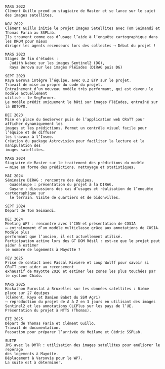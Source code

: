 ::: {.timeline-container}

<div class="timeline">
  <div class="timeline-item">
    MARS 2022
    Clément Guillo prend un stagiaire de Master et se lance sur le sujet des images satellites.
  </div>
  <div class="timeline-item">
    NOV 2022
    Clément Guillo initie le projet Images Satellites avec Tom Seimandi et Thomas Faria au SSPLab.
    Ils trouvent comme cas d’usage l’aide à l’enquête cartographique dans les DROM pour mieux
    diriger les agents recenseurs lors des collectes ⟶ Début du projet !
  </div>
  <div class="timeline-item">
    MARS 2023
    Stages de fin d'études : 
      Judith Nabec sur les images Sentinel2 (DG),
      Raya Berova sur les images Pléïades (DIRAG puis DG)
  </div>
  <div class="timeline-item">
    SEPT 2023
    Raya Berova intègre l’équipe, avec 0.2 ETP sur le projet.
    Travail de mise au propre du code du projet.
    Entraînement d’un nouveau modèle très performant, qui est devenu le modèle actuellement
    utilisé : le SegFormer.
    Le modèle prédit uniquement le bâti sur images Pléïades, entraîné sur la BDTOPO.
  </div>
  <div class="timeline-item">
    DEC 2023
    Mise en place du GeoServer puis de l’application web CRaTT pour afficher dynamiquement les
    images et les prédictions. Permet un contrôle visuel facile pour l’équipe et de diffuser
    les travaux à l’Insee.
    Création du package Astrovision pour faciliter la lecture et la manipulation des
    images satellites.
  </div>
  <div class="timeline-item">
    MARS 2024
    Stagiaire de Master sur le traitement des prédictions du modèle
    ⟶ mise en forme des prédictions, nettoyage et statistiques.
  </div>
  <div class="timeline-item">
    MAI 2024
    Séminaire DIRAG : rencontre des équipes.
      Guadeloupe : présentation du projet à la DIRAG.
      Guyane : discussions des cas d’usages et réalisation de l’enquête cartographique sur
      le terrain. Visite de quartiers et de bidonvilles.
  </div>
  <div class="timeline-item">
    SEPT 2024
    Départ de Tom Seimandi.
  </div>
  <div class="timeline-item">
    DEC 2024
    Meeting WP7 : rencontre avec l’IGN et présentation de COSIA
    ⟶ entraînement d’un modèle multiclasse grâce aux annotations de COSIA. Modèle plus
    performant que l’ancien, il est actuellement utilisé.
    Participation active lors des GT DOM Résil : est-ce que le projet peut aider à estimer
    le nombre de logements à Mayotte ?
  </div>
  <div class="timeline-item">
    FEV 2025
    Prise de contact avec Pascal Rivière et Loup Wolff pour savoir si CRaTT peut aider au recensement
    exhaustif de Mayotte 2026 et estimer les zones les plus touchées par le cyclone Chido.
  </div>
  <div class="timeline-item">
    MARS 2025
    Hackathon Eurostat à Bruxelles sur les données satellites : 6ième place sur 27 équipes
    (Clément, Raya et Damien Babet du SSM Agri)
    ⟶ reproduction du projet de A à Z en 3 jours en utilisant des images
    Sentinel2 et les annotations CLCPlus sur les pays de l’UE.
    Présentation du projet à NTTS (Thomas).
  </div>
  <div class="timeline-item">
    ÉTÉ 2025
    Départ de Thomas Faria et Clément Guillo.
    Travail de documentation.
    Passation pour préparer l’arrivée de Meilame et Cédric SSPLab.
  </div>
  <div class="timeline-item">
    SUITE
    JMS avec la DMTR : utilisation des images satellites pour améliorer le repérage
    des logements à Mayotte.
    Déplacement à Varsovie pour le WP7.
    La suite est à déterminer.
  </div>
</div>

:::